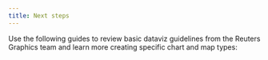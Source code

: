```yaml
---
title: Next steps
---
```



Use the following guides to review basic dataviz guidelines from the Reuters Graphics team and learn more creating specific chart and map types:

<LinkCard
  title="Dos and don'ts"
  description="Avoid the most common charting mistakes we see, outlined in this quick listicle."
  href="/newsroom-datawrapper-guide/next-steps/dos-and-donts/"
/>

<LinkCard
  title="Datawrapper Academy"
  description="Go here when you're working on a specific chart, map or data table. These well-organised, searchable docs from the Datawrapper team are your go to reference for how to build just about any type of dataviz."
  href="https://academy.datawrapper.de/"
  target="_blank"
/>

<LinkCard
  title="Dataviz 101"
  description="Check out our Dataviz 101 presentation for more quick tips, tricks, dos and don'ts; prepared as part of the Learning Weeks series at Reuters."
  href="https://docs.google.com/presentation/d/1X6i6sS1bgLluGeyxVcibbJMuCSSD7xDgVrHz1bFOeJo/present?slide=id.g23c780c3ccf_0_0"
  target="_blank"
/>
